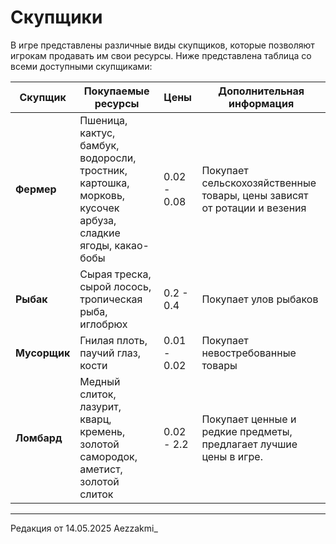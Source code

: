 # Скупщики

В игре представлены различные виды скупщиков, которые позволяют игрокам продавать им свои ресурсы. Ниже представлена таблица со всеми доступными скупщиками:

| Скупщик    | Покупаемые ресурсы                               | Цены             | Дополнительная информация                                      |
|-------------|---------------------------------------------------|--------------------|-----------------------------------------------------------------|
| **Фермер**   | Пшеница, кактус, бамбук, водоросли, тростник, картошка, морковь, кусочек арбуза, сладкие ягоды, какао-бобы | 0.02 - 0.08     | Покупает сельскохозяйственные товары, цены зависят от ротации и везения       |
| **Рыбак**    | Сырая треска, сырой лосось, тропическая рыба, иглобрюх     | 0.2 - 0.4     | Покупает улов рыбаков              |
| **Мусорщик** | Гнилая плоть, паучий глаз, кости             | 0.01 - 0.02             | Покупает невостребованные товары |
| **Ломбард** | Медный слиток, лазурит, кварц, кремень, золотой самородок, аметист, золотой слиток   | 0.02 - 2.2            | Покупает ценные и редкие предметы, предлагает лучшие цены в игре.     |

--------

<Badge bgColor="#ffad47" textColor="#000000">Редакция от 14.05.2025</Badge> <Badge bgColor="#88bfbd" textColor="#000000">Aezzakmi_</Badge>
